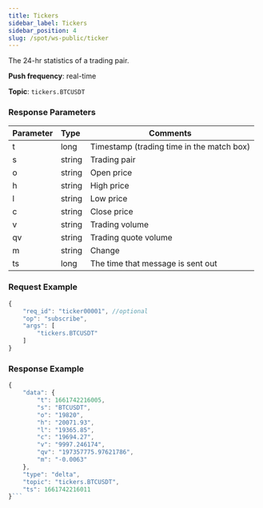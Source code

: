 ```yaml
---
title: Tickers
sidebar_label: Tickers
sidebar_position: 4
slug: /spot/ws-public/ticker
---
```



<p>The 24-hr statistics of a trading pair.</p>
<p><b>Push frequency</b>: real-time</p>
<p><b>Topic</b>: <code>tickers.BTCUSDT</code></p>

### Response Parameters
| Parameter | Type | Comments|
|:----- |:-----|----- |
|t | long | Timestamp (trading time in the match box) |
|s | string | Trading pair |
|o | string | Open price |
|h | string | High price |
|l | string | Low price |
|c | string | Close price |
|v | string | Trading volume |
|qv | string | Trading quote volume |
|m | string | Change |
| ts | long | The time that message is sent out |

### Request Example

<Tabs>
<TabItem value="console" label="JSON subscription message">

```javascript
{
    "req_id": "ticker00001", //optional
    "op": "subscribe",
    "args": [
        "tickers.BTCUSDT"
    ]
}
```

</TabItem>
</Tabs>

### Response Example

```javascript
{
    "data": {
        "t": 1661742216005,
        "s": "BTCUSDT",
        "o": "19820",
        "h": "20071.93",
        "l": "19365.85",
        "c": "19694.27",
        "v": "9997.246174",
        "qv": "197357775.97621786",
        "m": "-0.0063"
    },
    "type": "delta",
    "topic": "tickers.BTCUSDT",
    "ts": 1661742216011
}```

